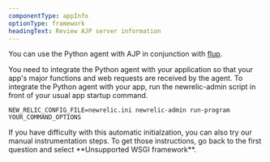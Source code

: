 ```yaml
---
componentType: appInfo
optionType: framework
headingText: Review AJP server information
---
```


You can use the Python agent with AJP in conjunction with [flup](https://pypi.python.org/pypi/flup).

You need to integrate the Python agent with your application so that your app's major functions and web requests are received by the agent. To integrate the Python agent with your app, run the newrelic-admin script in front of your usual app startup command.

```
NEW_RELIC_CONFIG_FILE=newrelic.ini newrelic-admin run-program YOUR_COMMAND_OPTIONS
```

<Callout variant="tip">
  If you have difficulty with this automatic initialzation, you can also try our manual instrumentation steps. To get those instructions, go back to the first question and select **Unsupported WSGI framework**.
</Callout>